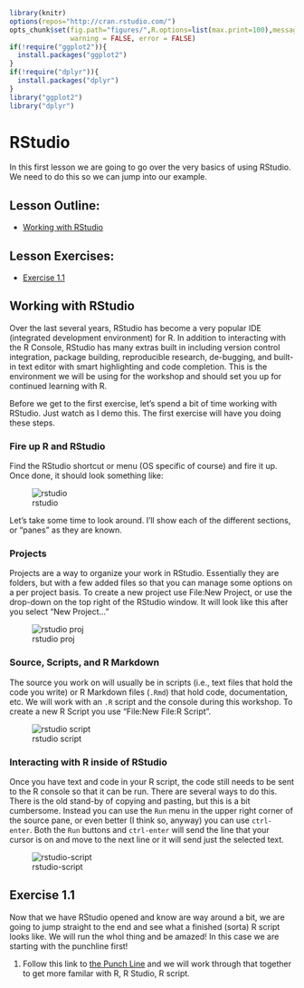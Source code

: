 ```r
library(knitr)
options(repos="http://cran.rstudio.com/")
opts_chunk$set(fig.path="figures/",R.options=list(max.print=100),message = FALSE,
               warning = FALSE, error = FALSE)
if(!require("ggplot2")){
  install.packages("ggplot2")
}
if(!require("dplyr")){
  install.packages("dplyr")
}
library("ggplot2")
library("dplyr")
```

# RStudio

In this first lesson we are going to go over the very basics of using RStudio.  We need to do this so we can jump into our example.

## Lesson Outline:

- [Working with RStudio](#working-with-rstudio)

## Lesson Exercises:
- [Exercise 1.1](#exercise-11)

## Working with RStudio
Over the last several years, RStudio has become a very popular IDE (integrated development environment) for R. In addition to interacting with the R Console, RStudio has many extras built in including version control integration, package building, reproducible research, de-bugging, and built-in text editor with smart highlighting and code completion.  This is the environment we will be using for the workshop and should set you up for continued learning with R.

Before we get to the first exercise, let's spend a bit of time working with RStudio. Just watch as I demo this.  The first exercise will have you doing these steps.

### Fire up R and RStudio
Find the RStudio shortcut or menu (OS specific of course) and fire it up.  Once done, it should look something like:

![rstudio](figures/rstudio.jpg)


Let's take some time to look around.  I'll show each of the different sections, or "panes" as they are known.

### Projects

Projects are a way to organize your work in RStudio.  Essentially they are folders, but with a few added files so that you can manage some options on a per project basis.  To create a new project use File:New Project, or use the drop-down on the top right of the RStudio window.  It will look like this after you select "New Project..."

![rstudio proj](figures/rstudio_proj.jpg)

### Source, Scripts, and R Markdown

The source you work on will usually be in scripts (i.e., text files that hold the code you write) or R Markdown files (`.Rmd`) that hold code, documentation, etc.  We will work with an `.R` script and the console during this workshop.  To create a new R Script you use "File:New File:R Script".

![rstudio script](figures/rstudio_script.jpg)


### Interacting with R inside of RStudio

Once you have text and code in your R script, the code still needs to be sent to the R console so that it can be run.  There are several ways to do this.  There is the old stand-by of copying and pasting, but this is a bit cumbersome.  Instead you can use the `Run` menu in the upper right corner of the source pane, or even better (I think so, anyway) you can use `ctrl-enter`.  Both the `Run` buttons and `ctrl-enter` will send the line that your cursor is on and move to the next line or it will send just the selected text. 

![rstudio-script](figures/rstudio_run.jpg)

## Exercise 1.1

Now that we have RStudio opened and know are way around a bit, we are going to jump straight to the end and see what a finished (sorta) R script looks like.  We will run the whol thing and be amazed!  In this case we are starting with the punchline first!

1. Follow this link to [the Punch Line](punchline.md) and we will work through that together to get more familar with R, R Studio, R script.

